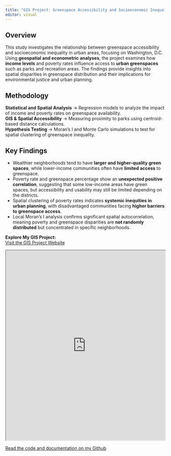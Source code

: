 ```yaml
---
title: "GIS Project: Greenspace Accessibility and Socioeconomic Inequality in Urban Areas"
editor: visual
---
```

## Overview

This study investigates the relationship between greenspace accessibility and socioeconomic inequality in urban areas, focusing on Washington, D.C. Using **geospatial and econometric analyses**, the project examines how **income levels** and poverty rates influence access to **urban greenspaces** such as parks and recreation areas. The findings provide insights into spatial disparities in greenspace distribution and their implications for environmental justice and urban planning.

## Methodology

 **Statistical and Spatial Analysis** → Regression models to analyze the impact of income and poverty rates on greenspace availability.  
 **GIS & Spatial Accessibility** → Measuring proximity to parks using centroid-based distance calculations.  
 **Hypothesis Testing** → Moran’s I and Monte Carlo simulations to test for spatial clustering of greenspace inequality.  

## Key Findings

- Wealthier neighborhoods tend to have **larger and higher-quality green spaces**, while lower-income communities often have **limited access** to greenspace.  
- Poverty rate and greenspace percentage show an **unexpected positive correlation**, suggesting that some low-income areas have green spaces, but accessibility and usability may still be limited depending on the districts.  
- Spatial clustering of poverty rates indicates **systemic inequities in urban planning**, with disadvantaged communities facing **higher barriers to greenspace access**.  
- Local Moran’s I analysis confirms significant spatial autocorrelation, meaning poverty and greenspace disparities are **not randomly distributed** but concentrated in specific neighborhoods.  

 **Explore My GIS Project:**  
 [Visit the GIS Project Website](https://jasminejia434.github.io/gisproject/)

```{=html}
<iframe src="https://jasminejia434.github.io/gisproject/" width="100%" height="600px"></iframe>
```


 [Read the code and documentation on my Github](https://github.com/jasminejia434/gisproject)